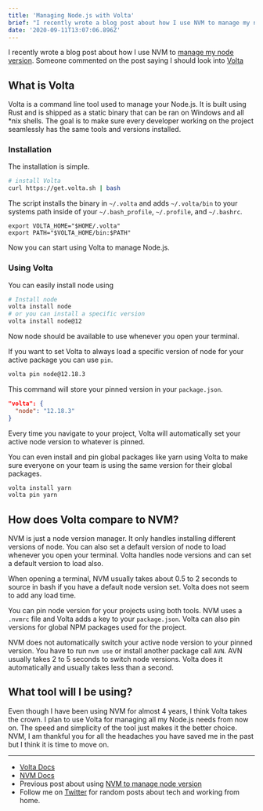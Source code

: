 ```yaml
---
title: 'Managing Node.js with Volta'
brief: "I recently wrote a blog post about how I use NVM to manage my node version. Someone commented on the post saying I should look into Volta\nWhat is Volta\nVolta is a command line tool used to manage your Node.js. It is built using Rust and is shipped as..."
date: '2020-09-11T13:07:06.896Z'
---
```


I recently wrote a blog post about how I use NVM to [manage my node version](https://blog.coreyodonnell.tech/managing-my-node-versions). Someone commented on the post saying I should look into [Volta](https://volta.sh/)

## What is Volta

Volta is a command line tool used to manage your Node.js. It is built using Rust and is shipped as a static binary that can be ran on Windows and all \*nix shells. The goal is to make sure every developer working on the project seamlessly has the same tools and versions installed.

### Installation

The installation is simple.

```bash
# install Volta
curl https://get.volta.sh | bash
```

The script installs the binary in `~/.volta` and adds `~/.volta/bin` to your systems path inside of your `~/.bash_profile`, `~/.profile`, and `~/.bashrc`.

```
export VOLTA_HOME="$HOME/.volta"
export PATH="$VOLTA_HOME/bin:$PATH"
```

Now you can start using Volta to manage Node.js.

### Using Volta

You can easily install node using

```bash
# Install node
volta install node
# or you can install a specific version
volta install node@12
```

Now node should be available to use whenever you open your terminal.

If you want to set Volta to always load a specific version of node for your active package you can use `pin`.

```bash
volta pin node@12.18.3
```

This command will store your pinned version in your `package.json`.

```json
"volta": {
  "node": "12.18.3"
}
```

Every time you navigate to your project, Volta will automatically set your active node version to whatever is pinned.

You can even install and pin global packages like yarn using Volta to make sure everyone on your team is using the same version for their global packages.

```bash
volta install yarn
volta pin yarn
```

## How does Volta compare to NVM?

NVM is just a node version manager. It only handles installing different versions of node. You can also set a default version of node to load whenever you open your terminal. Volta handles node versions and can set a default version to load also.

When opening a terminal, NVM usually takes about 0.5 to 2 seconds to source in bash if you have a default node version set. Volta does not seem to add any load time.

You can pin node version for your projects using both tools. NVM uses a `.nvmrc` file and Volta adds a key to your `package.json`. Volta can also pin versions for global NPM packages used for the project.

NVM does not automatically switch your active node version to your pinned version. You have to run `nvm use` or install another package call `AVN`. AVN usually takes 2 to 5 seconds to switch node versions. Volta does it automatically and usually takes less than a second.

## What tool will I be using?

Even though I have been using NVM for almost 4 years, I think Volta takes the crown. I plan to use Volta for managing all my Node.js needs from now on. The speed and simplicity of the tool just makes it the better choice. NVM, I am thankful you for all the headaches you have saved me in the past but I think it is time to move on.

---

- [Volta Docs](https://docs.volta.sh/guide/)
- [NVM Docs](https://github.com/nvm-sh/nvm/blob/master/README.md)
- Previous post about using [NVM to manage node version](https://blog.coreyodonnell.tech/managing-my-node-versions)
- Follow me on [Twitter](https://twitter.com/CodeByCorey) for random posts about tech and working from home.
